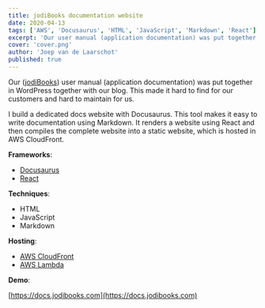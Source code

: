 ```yaml
---
title: jodiBooks documentation website
date: 2020-04-13
tags: ['AWS', 'Docusaurus', 'HTML', 'JavaScript', 'Markdown', 'React']
excerpt: 'Our user manual (application documentation) was put together in WordPress together with our blog. I build a dedicated docs website with Docusaurus.'
cover: 'cover.png'
author: 'Joep van de Laarschot'
published: true
---
```


Our ([jodiBooks](https://docs.jodibooks.com)) user manual (application documentation) was put together in WordPress together with our blog. This made it hard to find for our customers and hard to maintain for us.

I build a dedicated docs website with Docusaurus. This tool makes it easy to write documentation using Markdown. It renders a website using React and then compiles the complete website into a static website, which is hosted in AWS CloudFront.

**Frameworks**:

* [Docusaurus](https://docusaurus.io/)
* [React](https://reactjs.org/)

**Techniques**:

* HTML
* JavaScript
* Markdown

**Hosting**:

* [AWS CloudFront](https://aws.amazon.com/cloudfront/)
* [AWS Lambda](https://aws.amazon.com/lambda/)

**Demo**:

[https://docs.jodibooks.com](https://docs.jodibooks.com)
